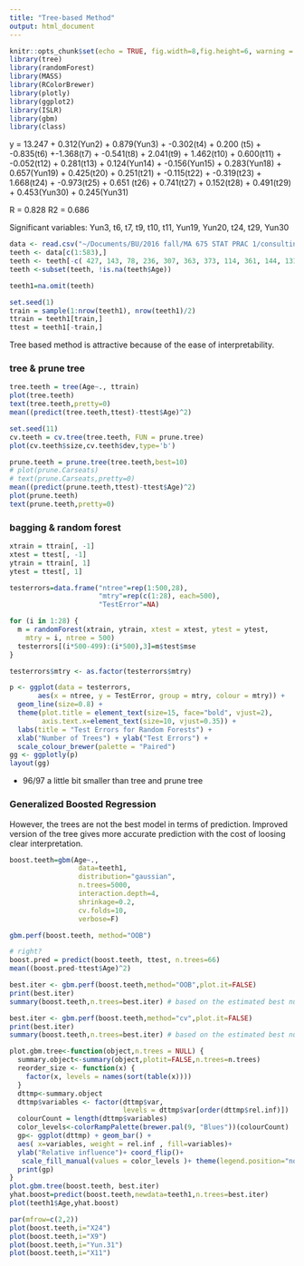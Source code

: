 ```yaml
---
title: "Tree-based Method"
output: html_document
---
```


```r
knitr::opts_chunk$set(echo = TRUE, fig.width=8,fig.height=6, warning = FALSE, fig.align='center')
library(tree)
library(randomForest)
library(MASS)
library(RColorBrewer)
library(plotly)
library(ggplot2)
library(ISLR)
library(gbm)
library(class)
```

y = 13.247 + 0.312(Yun2) + 0.879(Yun3) + -0.302(t4) + 0.200 (t5) + -0.835(t6) +-1.368(t7) + -0.541(t8) + 2.041(t9) + 1.462(t10) + 0.600(t11) + -0.052(t12) + 0.281(t13) + 0.124(Yun14) + -0.156(Yun15) + 0.283(Yun18) + 0.657(Yun19) + 0.425(t20) + 0.251(t21) + -0.115(t22) + -0.319(t23) + 1.668(t24) + -0.973(t25) + 0.651 (t26) + 0.741(t27) + 0.152(t28) + 0.491(t29) + 0.453(Yun30) + 0.245(Yun31)

R = 0.828
R2 = 0.686

Significant variables: Yun3, t6, t7, t9, t10, t11, Yun19, Yun20, t24, t29, Yun30

```r
data <- read.csv("~/Documents/BU/2016 fall/MA 675 STAT PRAC 1/consulting/Dental & Age/data/Faillace - for Stats Consulting.csv")
teeth <- data[c(1:583),]
teeth <- teeth[-c( 427, 143, 78, 236, 307, 363, 373, 114, 361, 144, 131, 95, 13, 126, 22, 9, 124, 461, 7, 6, 438, 344, 5, 107, 226, 199, 343, 240, 531, 244),-c(1)]
teeth <-subset(teeth, !is.na(teeth$Age))
```

```r
teeth1=na.omit(teeth)
```


```r
set.seed(1)
train = sample(1:nrow(teeth1), nrow(teeth1)/2)
ttrain = teeth1[train,]
ttest = teeth1[-train,]
```

Tree based method is attractive because of the ease of interpretability.

### tree & prune tree
```r
tree.teeth = tree(Age~., ttrain)
plot(tree.teeth)
text(tree.teeth,pretty=0)
mean((predict(tree.teeth,ttest)-ttest$Age)^2)

set.seed(11)
cv.teeth = cv.tree(tree.teeth, FUN = prune.tree)
plot(cv.teeth$size,cv.teeth$dev,type='b')

prune.teeth = prune.tree(tree.teeth,best=10)
# plot(prune.Carseats)
# text(prune.Carseats,pretty=0)
mean((predict(prune.teeth,ttest)-ttest$Age)^2)
plot(prune.teeth)
text(prune.teeth,pretty=0)
```


### bagging & random forest
```r
xtrain = ttrain[, -1]
xtest = ttest[, -1]
ytrain = ttrain[, 1]
ytest = ttest[, 1]

testerrors=data.frame("ntree"=rep(1:500,28), 
                      "mtry"=rep(c(1:28), each=500),
                      "TestError"=NA)

for (i in 1:28) {
  m = randomForest(xtrain, ytrain, xtest = xtest, ytest = ytest, 
    mtry = i, ntree = 500)
  testerrors[(i*500-499):(i*500),3]=m$test$mse
}

testerrors$mtry <- as.factor(testerrors$mtry)
```

```r
p <- ggplot(data = testerrors,
       aes(x = ntree, y = TestError, group = mtry, colour = mtry)) +
  geom_line(size=0.8) + 
  theme(plot.title = element_text(size=15, face="bold", vjust=2),
        axis.text.x=element_text(size=10, vjust=0.35)) +
  labs(title = "Test Errors for Random Forests") + 
  xlab("Number of Trees") + ylab("Test Errors") +
  scale_colour_brewer(palette = "Paired")
gg <- ggplotly(p) 
layout(gg)
```

* 96/97 a little bit smaller than tree and prune tree


### Generalized Boosted Regression 
However, the trees are not the best model in terms of prediction.  Improved version of the tree gives more accurate prediction with the cost of loosing clear interpretation.

```r
boost.teeth=gbm(Age~.,
                 data=teeth1,
                 distribution="gaussian",
                 n.trees=5000,
                 interaction.depth=4,
                 shrinkage=0.2,
                 cv.folds=10,
                 verbose=F)
```

```r
gbm.perf(boost.teeth, method="OOB")

# right?
boost.pred = predict(boost.teeth, ttest, n.trees=66)
mean((boost.pred-ttest$Age)^2)
```


```r
best.iter <- gbm.perf(boost.teeth,method="OOB",plot.it=FALSE)
print(best.iter)
summary(boost.teeth,n.trees=best.iter) # based on the estimated best number of trees

best.iter <- gbm.perf(boost.teeth,method="cv",plot.it=FALSE)
print(best.iter)
summary(boost.teeth,n.trees=best.iter) # based on the estimated best number of trees

plot.gbm.tree<-function(object,n.trees = NULL) {
  summary.object<-summary(object,plotit=FALSE,n.trees=n.trees)
  reorder_size <- function(x) {
    factor(x, levels = names(sort(table(x))))
  }
  dttmp<-summary.object
  dttmp$variables <- factor(dttmp$var, 
                            levels = dttmp$var[order(dttmp$rel.inf)])
  colourCount = length(dttmp$variables)
  color_levels<-colorRampPalette(brewer.pal(9, "Blues"))(colourCount)
  gp<- ggplot(dttmp) + geom_bar() + 
  aes( x=variables, weight = rel.inf , fill=variables)+
  ylab("Relative influence")+ coord_flip()+
   scale_fill_manual(values = color_levels )+ theme(legend.position="none")
  print(gp)
}
plot.gbm.tree(boost.teeth, best.iter) 
yhat.boost=predict(boost.teeth,newdata=teeth1,n.trees=best.iter) 
plot(teeth1$Age,yhat.boost)
```


```r
par(mfrow=c(2,2))
plot(boost.teeth,i="X24")
plot(boost.teeth,i="X9")
plot(boost.teeth,i="Yun.31")
plot(boost.teeth,i="X11")
```


